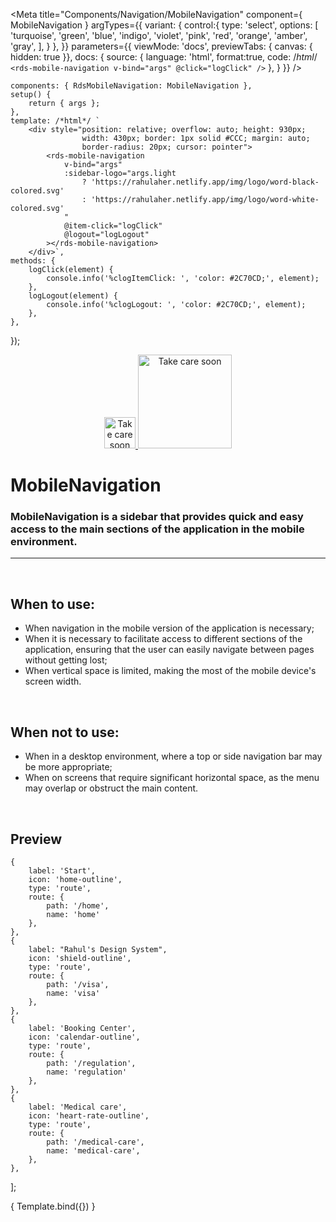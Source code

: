 
<Meta
	title="Components/Navigation/MobileNavigation"
	component={ MobileNavigation }
	argTypes={{
		variant: {
			control:{
				type: 'select',
				options: [
					'turquoise',
					'green',
					'blue',
					'indigo',
					'violet',
					'pink',
					'red',
					'orange',
					'amber',
					'gray',
				],
			}
		},
	}}
	parameters={{
		viewMode: 'docs',
		previewTabs: { canvas: { hidden: true }},
		docs: {
			source: {
				language: 'html',
				format:true,
				code: /*html*/
`<rds-mobile-navigation
	v-bind="args"
	@click="logClick"
/>`
			},
		}
	}}
/>

	components: { RdsMobileNavigation: MobileNavigation },
	setup() {
		return { args };
	},
	template: /*html*/ `
		<div style="position: relative; overflow: auto; height: 930px;
					width: 430px; border: 1px solid #CCC; margin: auto;
					border-radius: 20px; cursor: pointer">
			<rds-mobile-navigation
				v-bind="args"
				:sidebar-logo="args.light
					? 'https://rahulaher.netlify.app/img/logo/word-black-colored.svg'
					: 'https://rahulaher.netlify.app/img/logo/word-white-colored.svg'
				"
				@item-click="logClick"
				@logout="logLogout"
			></rds-mobile-navigation>
		</div>`,
	methods: {
		logClick(element) {
			console.info('%clogItemClick: ', 'color: #2C70CD;', element);
		},
		logLogout(element) {
			console.info('%clogLogout: ', 'color: #2C70CD;', element);
		},
	},
});

<div align="center" style={{display: 'flex'}}>
    <a href="https://rahulaher.netlify.app">
        <img src="https://rahulaher.netlify.app/img/logo/glyph-black-colored.svg" alt="Take care soon" width="50" />
        <img src="https://rahulaher.netlify.app/img/logo/word-black-colored.svg" alt="Take care soon" width="150" />
    </a>
</div>

# MobileNavigation

### MobileNavigation is a sidebar that provides quick and easy access to the main sections of the application in the mobile environment.
---
<br />

## When to use:
- When navigation in the mobile version of the application is necessary;
- When it is necessary to facilitate access to different sections of the application, ensuring that the user can easily navigate between pages without getting lost;
- When vertical space is limited, making the most of the mobile device's screen width.

<br />

## When not to use:
- When in a desktop environment, where a top or side navigation bar may be more appropriate;
- When on screens that require significant horizontal space, as the menu may overlap or obstruct the main content.

<br />

## Preview

	{
		label: 'Start',
		icon: 'home-outline',
		type: 'route',
		route: {
			path: '/home',
			name: 'home'
		},
	},
	{
		label: "Rahul's Design System",
		icon: 'shield-outline',
		type: 'route',
		route: {
			path: '/visa',
			name: 'visa'
		},
	},
	{
		label: 'Booking Center',
		icon: 'calendar-outline',
		type: 'route',
		route: {
			path: '/regulation',
			name: 'regulation'
		},
	},
	{
		label: 'Medical care',
		icon: 'heart-rate-outline',
		type: 'route',
		route: {
			path: '/medical-care',
			name: 'medical-care',
		},
	},
];

<Canvas>
	<Story
		name="MobileNavigation"
		args={{
			variant: 'indigo',
			light: true,
			sidebarLogo: 'https://rahulaher.netlify.app/img/logo/word-black-colored.svg',
			items: sideBarItems,
			activeItem: sideBarItems[1],
			user: {
				name: 'Joana Mendes',
				role: 'Administrator',
			},
			sticky: false,
		}}
	>
		{ Template.bind({}) }
	</Story>
</Canvas>

<ArgsTable story="MobileNavigation" />